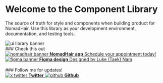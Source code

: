 
<Meta title="Getting Started/Introduction" />

<style>
  {`
  .link-list {
    display: grid;
    grid-template-column: 1fr;
    gap: 1rem;
  }
  .link-item {
    padding: 1rem;
    display: flex;
    align-items: center;
    gap: 0.5rem;
    border: 1px solid #f3f3f6;
    border-radius: 0.5rem;
    transition: box-shadow 250ms ease, border-color 250ms ease, transform 250ms ease-in-out;
    color: #555555;
  }
  .link-item:hover, .link-item:active {
    border-color: #cfcfd6;
    box-shadow: 2px 5px 10px #f3f3f6;
    transform: translateY(-0.15rem);
  }
  .link-item strong {
    display: block;
  }
  .link-item img {
    border-radius: 0.5rem;
  }

  @media(min-width: 768px) {
    .link-list {
      grid-template-columns: 1fr 1fr;

    }
  }
`}
</style>

# Welcome to the Component Library

The source of truth for style and components when building product for NomadHair.
Use this library as your development environment, documentation, and testing tools.

<img src="/ui-library-banner.png" alt="ui library banner" />

<br />
### Check this out
<br />
<div className="link-list">
  <a className="link-item" href="https://www.nomadhair.co" target="_blank">
    <img src="/nomadhair-banner.png" width={128} alt="nomadhair banner" />
    <span>
      <strong>NomadHair app</strong>
      Schedule your appointment today!
    </span>
  </a>
  <a
    className="link-item"
    href="https://www.figma.com/design/cURR8cW2EUkTgpHLf5RiVW/NomadHair?node-id=1506-3194&t=t05Bq0jbqZLCBvss-1"
    target="_blank"
  >
    <img src="/figma-banner.png" width={128} alt="figma banner" />
    <span>
      <strong>Figma design</strong>
      Designed by Luke (Taek) Nam
    </span>
  </a>
</div>

<br />
### Follow me for updates!
<br />

<div className="link-list">
  <a className="link-item" href="https://x.com/luketbnam" target="_blank">
    <img src="/x-twitter.svg" width={48} alt="x twitter" />
    <span>
      <strong>Twitter</strong>
    </span>
  </a>
  <a
    className="link-item"
    href="https://github.com/tnamdevnote/nomadhair"
    target="_blank"
  >
    <img src="/github.svg" width={48} alt="github" />
    <span>
      <strong>Github</strong>
    </span>
  </a>
</div>
